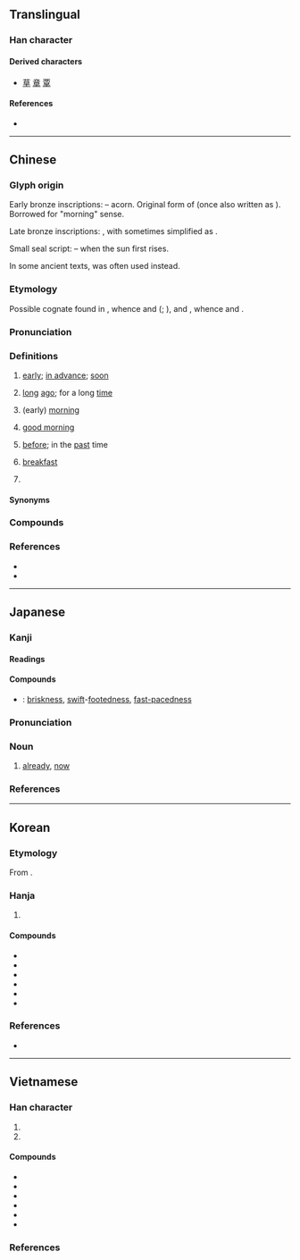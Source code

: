 {{character info}}
==Translingual==
{{stroke order|strokes=6}}
{{stroke order|type=animate}}

===Han character===
{{Han char|rn=72|rad=日|as=02|sn=6|four=60400|canj=AJ|ids=⿱日十}}

====Derived characters====
* [[草]] [[章]] [[覃]]

====References====
* {{Han ref|kx=0489.120|dkj=13742|dj=0850.090|hdz=21483.060|uh=65E9|ud=26089|bh=A6AD|bd=42669}}

----

==Chinese==
{{zh-forms}}

===Glyph origin===
{{Han etym}}

Early bronze inscriptions: {{liushu|p}} – acorn. Original form of {{och-l|皂}} (once also written as {{l|zh|草}}). Borrowed for "morning" sense.

Late bronze inscriptions: {{Han compound|日|棗|ls=psc|c1=s|c2=p|t1=sun}}, with {{zh-l|*棗}} sometimes simplified as {{zh-l|*朿}}.

Small seal script: {{Han compound|日|甲|ls=ic|t1=sun|t2=first}} – when the sun first rises.

In some ancient texts, {{och-l|蚤}} was often used instead.

===Etymology===
Possible cognate found in {{cog|hmx-pro|*ntsi̯ouˣ||early}}, whence {{cog|mww|ntxov}} and {{cog|ium|nziou}} ({{zh-ref|Baxter and Sagart, 2014}}; {{zh-ref|Schuessler, 2007}}), and {{cog|tai-pro|*ɟaːwꟲ||early morning}}, whence {{cog|th|เช้า}} and {{cog|khb|ᦋᧁᧉ}}.

===Pronunciation===
{{zh-pron
|m=zǎo
|ma=y
|m-s=zao3
|dg=зо2
|c=zou2
|g=zau3
|h=pfs=chó;gd=zau3
|j=zau2
|mb=cǎu
|md=cā/cō̤
|md_note=cā - vernacular; cō̤ - literary
|mn=qz,tw,xm,zz:chá/qz,tw,xm,zz:chái/qz:chó͘/xm,zz:chó
|mn_note=chá - vernacular; chái - vernacular (for certain words); chó͘/chó - literary
|mn-t=za2
|w=2tsau
|x=zau3
|mc=y
|oc=y
|cat=n,a,adv,intj,pn
}}

===Definitions===
{{zh-hanzi}}

# [[early]]; [[in advance]]; [[soon]]
#: {{zh-x|我 醒 得 很 早。|I woke up '''early'''.}}
#: {{zh-x|你 能 不 能 早 一點 來？|Can you be here a little '''earlier'''?}}
#: {{zh-x|請問，我 今天 早 走 一會兒{r} 行 嗎？|Please could I leave '''early''' today?}}
#: {{zh-ant|遲}}
# [[long]] [[ago]]; for a long [[time]]
#: {{zh-x|他 早 走 了。|He left long ago.}}
#: {{zh-x|這 個 變壓器 已經 燒 毀 了，早 該 拆 換 一 個 新 的 了。|This transformer has burnt out. It should have been replaced a long time ago.}}
# (early) [[morning]]
#: {{zh-x|我 今 早 沒 有 見到 他。|I didn't see him this '''morning'''.}}
# [[good morning]]
#: {{zh-x|老師 早！|'''Good morning''', teacher!}}
#: {{zh-syn|早安}}
# [[before]]; in the [[past]] time
#: {{zh-x|現在 這麼 匆忙，你 早 幹{gàn}嗎{má} 去 了。|So now you are in a hurry. What were you doing before?}}
# {{lb|zh|Hainanese}} [[breakfast]]
# {{surname|zh}}

====Synonyms====
{{zh-dial}}
{{zh-dial|早安}}
{{zh-dial|早餐}}

{{zh-cat|Time|Greetings}}

===Compounds===
{{zh-der|儘早|半早|一早起了|古早|可早|一早|一黑早|大清早|不早不晚|一早起|一大早|不早|屍骨早寒|侵早|及早|大清早上|好早晚|大清早起|大早|多早晚|即早兒|又早|早生貴子|早晌|早期|早賜玉音|早遲|早衰|早來|早年|早茶|早退|早婚|拜早年|早報|早材|早參|早死|早起|早餐會|早就|早慧|早占勿藥|早名必折|早尖|早難道|早場|早飯|早夭|早早|早是|早膳|打早|早出晚歸|早熟|明早|提早|早晨|早衙|早春|早霞|清早|早上|早點兒|早稻|早課|早班|早已|早熟兒童|早點|早先|早產兒|早餐|早霜|早逝|早迷晚寤|次早|早晚|早日|早安|早則|早產|早朝|早操|遲早|絕早|趕早|起早貪黑|遛早兒|老早|起早|黑早|這早晚|還早|遲行早住|言之過早|趁早|𠢕早:gâu-chá|早頓:chá-tǹg|透早:thàu-chá|早齋:chá-chai;Min Nan|冗早:liōng-chá;Min Nan}}

===References===
* {{R:yue:Hanzi}}
* {{thcwd|2446}}

{{zh-cat|Beginning}}

----

==Japanese==

===Kanji===
{{ja-kanji|grade=1|rs=日02}}

====Readings====
{{ja-readings
|goon=そう
|kanon=そう
|kanyoon=さっ
|kun=はや-い, はや-まる, はや-める, さ-
}}

====Compounds====
* {{ja-r|足%早|あし%ばや}}: [[briskness]], [[swift]]-[[footed]][[-ness|ness]], [[fast-paced]][[-ness|ness]]

{{ja-kanjitab|はや|yomi=k}}

===Pronunciation===
{{ja-pron|yomi=k|はや|acc=1|acc_ref=DJR}}

===Noun===
{{ja-noun|はや}}

# [[already]], [[now]]
#: {{ja-usex|'''はや'''[[数日]]|'''はや'''-すうじつ}}

===References===
<references/>

----

==Korean==

===Etymology===
From {{der|ko|ltc|-}} {{ltc-l|早|id=1}}. {{hanja-hunmong|조〯|cwo|天文#상01B}}

===Hanja===
{{ko-hanja-search}}
{{ko-hanja|일찍|조}}

# {{hanja form of|조|[[early]]}}

====Compounds====
{{der-top3|Compounds}}
* {{ko-l|조기|早期}}
* {{ko-l|조속|早速}}
* {{ko-l|조숙|早熟}}
* {{ko-l|조조|早朝}}
* {{ko-l|조퇴|早退}}
* {{ko-l|조만간|早晩間}}
{{der-bottom}}

===References===
* {{R:hanjadoc|4542}}

----

==Vietnamese==

===Han character===
{{vi-readings|rs=日02
|hanviet=tảo-tdcndg;tdcntd;gdhn;bonet;genibrel
|phienthiet=子皓 tử hạo
|nom=tảo-tdcntd;bonet;taberd, chảo-tdcndg, tảu
}}

# {{han tu form of|tảo|[[early]]; [[in advance]]}}
# {{han tu form of|tảo|[[morning]]}}

====Compounds====
{{der-top3|Compounds}}
* {{vi-l|早禾|tảo hoà}}
* {{vi-l|早來|tảo lai}}
* {{vi-l|早時|tảo thì}}
* {{vi-l|早晚|tảo vãn}}
* {{vi-l|太早|thái tảo}}
* {{vi-l|早婚|tảo hôn}}
{{der-bottom}}

===References===
<references/>